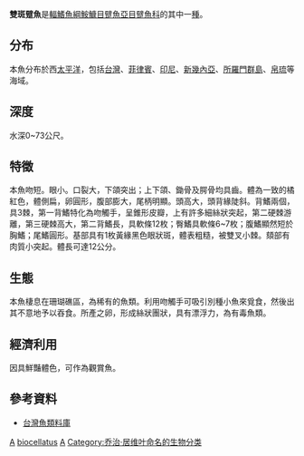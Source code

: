 {{CJK-New-Char|29F7E|29F8C|ver=B}}
{{Speciesbox 
| genus = Antennarius
| species = biocellatus
| status = NE
| status_system = IUCN3.1
| authority = [[Cuvier|Cuvier]], 1817
| synonyms = *''Chironectes biocellatus, Cuvier, 1817''
*''Antennarius notophthalmus, Bleeker, 1853''
}}
'''雙斑躄魚'''是[[輻鰭魚綱|輻鰭魚綱]][[鮟鱇目|鮟鱇目]][[躄魚亞目|躄魚亞目]][[躄魚科|躄魚科]]的其中一[[種|種]]。

==分布==
本魚分布於西[[太平洋|太平洋]]，包括[[台灣|台灣]]、[[菲律賓|菲律賓]]、[[印尼|印尼]]、[[新幾內亞|新幾內亞]]、[[所羅門群島|所羅門群島]]、[[帛琉|帛琉]]等海域。

==深度==
水深0~73公尺。

==特徵==
本魚吻短。眼小。口裂大，下頜突出；上下頜、鋤骨及腭骨均具齒。體為一致的橘紅色，體側扁，卵圓形，腹部膨大，尾柄明顯。頭高大，頭背緣陡斜。背鰭兩個，具3棘，第一背鰭特化為吻觸手，呈錐形皮瓣，上有許多細絲狀突起，第二硬棘游離，第三硬棘高大，第二背鰭長，具軟條12枚；臀鰭具軟條6~7枚；腹鰭顯然短於胸鰭；尾鰭圓形。基部具有1枚黃緣黑色眼狀斑，體表粗糙，被雙叉小棘。頦部有肉質小突起。體長可達12公分。

==生態==
本魚棲息在珊瑚礁區，為稀有的魚類。利用吻觸手可吸引別種小魚來覓食，然後出其不意地予以吞食。所產之卵，形成絲狀團狀，具有漂浮力，為有毒魚類。

==經濟利用==
因具鮮豔體色，可作為觀賞魚。

==參考資料==
* [http://fishdb.sinica.edu.tw/ 台灣魚類料庫] {{Wayback|url=http://fishdb.sinica.edu.tw/ |date=20160304193340 }}
{{Taxonbar|from=Q1876538}}

[[Category:有毒魚類|A]]
[[Category:躄鱼属|biocellatus]]
[[Category:1817年描述的魚類|A]]
[[Category:乔治·居维叶命名的生物分类|Category:乔治·居维叶命名的生物分类]]